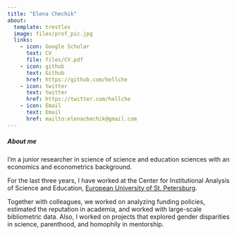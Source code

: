 ```yaml
---
title: "Elena Chechik"
about:
  template: trestles
  image: files/prof_pic.jpg
  links:
    - icon: Google Scholar
      text: CV
      file: files/CV.pdf
    - icon: github
      text: Github
      href: https://github.com/hellche
    - icon: twitter
      text: twitter
      href: https://twitter.com/hellche
    - icon: Email
      text: Email
      href: mailto:elenachechik@gmail.com
---
```


##### About me

I'm a junior researcher in science of science and education sciences with an economics and econometrics background.

For the last three years, I have worked at the Center for Institutional Analysis of Science and Education, [European University of St. Petersburg](https://eusp.org/). 

Together with colleagues, we worked on analyzing funding policies, estimated the reputation in academia, and worked with large-scale bibliometric data. Also, I worked on projects that explored gender disparities in science, parenthood, and homophily in mentorship.
